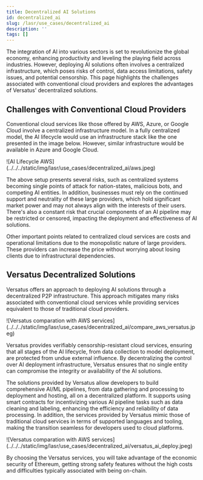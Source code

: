```yaml
---
title: Decentralized AI Solutions
id: decentralized_ai
slug: /lasr/use_cases/decentralized_ai
description: ''
tags: []
---
```



The integration of AI into various sectors is set to revolutionize the global economy, enhancing productivity and leveling the playing field across industries. However, deploying AI solutions often involves a centralized infrastructure, which poses risks of control, data access limitations, safety issues, and potential censorship. This page highlights the challenges associated with conventional cloud providers and explores the advantages of Versatus' decentralized solutions.

## Challenges with Conventional Cloud Providers

Conventional cloud services like those offered by AWS, Azure, or Google Cloud involve a centralized infrastructure model. In a fully centralized model, the AI lifecycle would use an infrastructure stack like the one presented in the image below. However, similar infrastructure would be available in Azure and Google Cloud.

<MediaWrapper>
![AI Lifecycle AWS](../../../static/img/lasr/use_cases/decentralized_ai/aws.jpeg)
</MediaWrapper>

The above setup presents several risks, such as centralized systems becoming single points of attack for nation-states, malicious bots, and competing AI entities. In addition, businesses must rely on the continued support and neutrality of these large providers, which hold significant market power and may not always align with the interests of their users. There's also a constant risk that crucial components of an AI pipeline may be restricted or censored, impacting the deployment and effectiveness of AI solutions.

Other important points related to centralized cloud services are costs and operational limitations due to the monopolistic nature of large providers. These providers can increase the price without worrying about losing clients due to infrastructural dependencies.

## Versatus Decentralized Solutions

Versatus offers an approach to deploying AI solutions through a decentralized P2P infrastructure. This approach mitigates many risks associated with conventional cloud services while providing services equivalent to those of traditional cloud providers.

<MediaWrapper>
![Versatus comparation with AWS services](../../../static/img/lasr/use_cases/decentralized_ai/compare_aws_versatus.jpeg)
</MediaWrapper>

Versatus provides verifiably censorship-resistant cloud services, ensuring that all stages of the AI lifecycle, from data collection to model deployment, are protected from undue external influence. By decentralizing the control over AI deployment infrastructure, Versatus ensures that no single entity can compromise the integrity or availability of the AI solutions.

The solutions provided by Versatus allow developers to build comprehensive AI/ML pipelines, from data gathering and processing to deployment and hosting, all on a decentralized platform. It supports using smart contracts for incentivizing various AI pipeline tasks such as data cleaning and labeling, enhancing the efficiency and reliability of data processing. In addition, the services provided by Versatus mimic those of traditional cloud services in terms of supported languages and tooling, making the transition seamless for developers used to cloud platforms.

<MediaWrapper>
![Versatus comparation with AWS services](../../../static/img/lasr/use_cases/decentralized_ai/versatus_ai_deploy.jpeg)
</MediaWrapper>

By choosing the Versatus services, you will take advantage of the economic security of Ethereum, getting strong safety features without the high costs and difficulties typically associated with being on-chain.